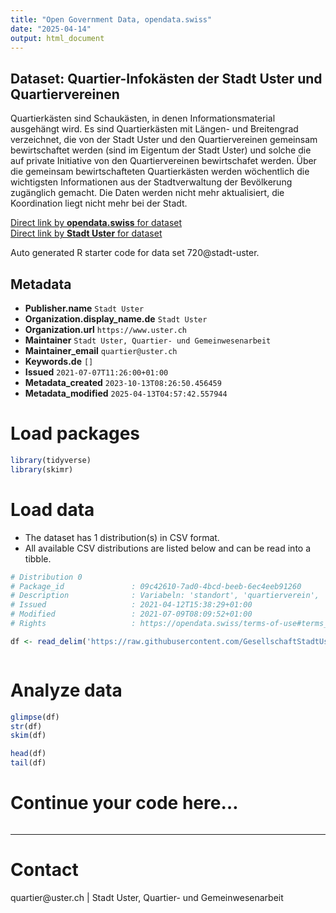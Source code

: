 ```yaml
---
title: "Open Government Data, opendata.swiss"
date: "2025-04-14"
output: html_document
---
```


## Dataset: Quartier-Infokästen der Stadt Uster und Quartiervereinen

Quartierkästen sind Schaukästen, in denen Informationsmaterial ausgehängt wird. Es sind Quartierkästen mit Längen- und Breitengrad verzeichnet, die von der Stadt Uster und den Quartiervereinen gemeinsam bewirtschaftet werden (sind im Eigentum der Stadt Uster) und solche die auf private Initiative von den Quartiervereinen bewirtschafet werden. Über die gemeinsam bewirtschafteten Quartierkästen werden wöchentlich die wichtigsten Informationen aus der Stadtverwaltung der Bevölkerung zugänglich gemacht. Die Daten werden nicht mehr aktualisiert, die Koordination liegt nicht mehr bei der Stadt.

[Direct link by **opendata.swiss** for dataset](https://opendata.swiss/de/dataset/quartier-infokasten-der-stadt-uster-und-quartiervereinen1)<br>
[Direct link by **Stadt Uster** for dataset](https://github.com/GesellschaftStadtUster/quartier_infokaesten)

Auto generated R starter code for data set 720@stadt-uster.

## Metadata

- **Publisher.name** `Stadt Uster`
- **Organization.display_name.de** `Stadt Uster`
- **Organization.url** `https://www.uster.ch`
- **Maintainer** `Stadt Uster, Quartier- und Gemeinwesenarbeit`
- **Maintainer_email** `quartier@uster.ch`
- **Keywords.de** `[]`
- **Issued** `2021-07-07T11:26:00+01:00`
- **Metadata_created** `2023-10-13T08:26:50.456459`
- **Metadata_modified** `2025-04-13T04:57:42.557944`


# Load packages

```r

library(tidyverse)
library(skimr)

```

# Load data

-   The dataset has 1 distribution(s) in CSV format.
-   All available CSV distributions are listed below and can be read into a tibble.

```r

# Distribution 0
# Package_id               : 09c42610-7ad0-4bcd-beeb-6ec4eeb91260
# Description              : Variabeln: 'standort', 'quartierverein', 'besitzer' = 'stadt' oder 'quartierverein', 'lat' = Breitengrad, 'lng' = Längengrad, 'bild_kasten' = URL zum Foto des Quartierkastens, 'link_google-streetview' = URL zum Foto des Quartierkastens auf Google Streetview.
# Issued                   : 2021-04-12T15:38:29+01:00
# Modified                 : 2021-07-09T08:09:52+01:00
# Rights                   : https://opendata.swiss/terms-of-use#terms_by

df <- read_delim('https://raw.githubusercontent.com/GesellschaftStadtUster/quartier_infokaesten/main/liste_quartierinfokaesten.csv')



```

# Analyze data

```r

glimpse(df)
str(df)
skim(df)

head(df)
tail(df)

```

# Continue your code here...

```r

```

------------------------------------------------------------------------

# Contact

quartier@uster.ch | Stadt Uster, Quartier- und Gemeinwesenarbeit
